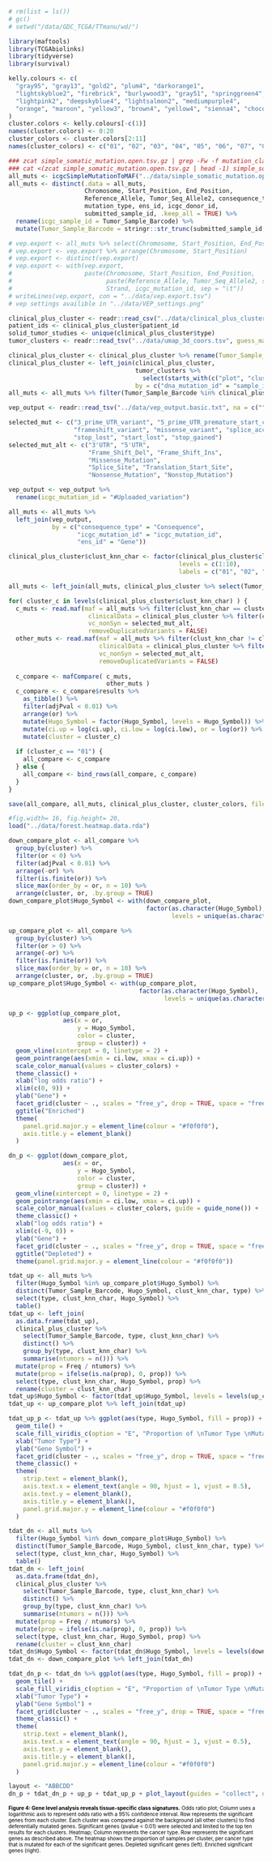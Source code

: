 ```r
# rm(list = ls())
# gc()
# setwd("/data/GDC_TCGA/TTmanu/wd/")

library(maftools)
library(TCGAbiolinks)
library(tidyverse)
library(survival)

kelly.colours <- c(
  "gray95", "gray13", "gold2", "plum4", "darkorange1",
  "lightskyblue2", "firebrick", "burlywood3", "gray51", "springgreen4",
  "lightpink2", "deepskyblue4", "lightsalmon2", "mediumpurple4",
  "orange", "maroon", "yellow3", "brown4", "yellow4", "sienna4", "chocolate", "gray19"
)
cluster.colors <- kelly.colours[-c(1)]
names(cluster.colors) <- 0:20
cluster_colors <- cluster.colors[2:11]
names(cluster_colors) <- c("01", "02", "03", "04", "05", "06", "07", "08", "09", "10")

### zcat simple_somatic_mutation.open.tsv.gz | grep -Fw -f mutation_classes.txt > simple_somatic_mutation.open.selmuts.tsv
### cat <(zcat simple_somatic_mutation.open.tsv.gz | head -1) simple_somatic_mutation.open.selmuts.tsv | gzip -c - >simple_somatic_mutation.open.selmuts.tsv.gz
all_muts <- icgcSimpleMutationToMAF("../data/simple_somatic_mutation.open.selmuts.tsv.gz", removeDuplicatedVariants = FALSE, addHugoSymbol = TRUE)
all_muts <- distinct(.data = all_muts,
                     Chromosome, Start_Position, End_Position, 
                     Reference_Allele, Tumor_Seq_Allele2, consequence_type, 
                     mutation_type, ens_id, icgc_donor_id, 
                     submitted_sample_id, .keep_all = TRUE) %>% 
  rename(icgc_sample_id = Tumor_Sample_Barcode) %>% 
  mutate(Tumor_Sample_Barcode = stringr::str_trunc(submitted_sample_id, 16, ellipsis = ""))

# vep.export <- all_muts %>% select(Chromosome, Start_Position, End_Position, Reference_Allele, Tumor_Seq_Allele2, Strand, icgc_mutation_id)
# vep.export <- vep.export %>% arrange(Chromosome, Start_Position)
# vep.export <- distinct(vep.export)
# vep.export <- with(vep.export,
#                    paste(Chromosome, Start_Position, End_Position,
#                          paste(Reference_Allele, Tumor_Seq_Allele2, sep = "/"),
#                          Strand, icgc_mutation_id, sep = "\t"))
# writeLines(vep.export, con = "../data/vep.export.tsv")
# vep settings availible in "../data/VEP_settings.png"

clinical_plus_cluster <- readr::read_csv("../data/clinical_plus_cluster.csv")
patient_ids <- clinical_plus_cluster$patient_id
solid_tumor_studies <- unique(clinical_plus_cluster$type)
tumor_clusters <- readr::read_tsv("../data/umap_3d_coors.tsv", guess_max = 10000)

clinical_plus_cluster <- clinical_plus_cluster %>% rename(Tumor_Sample_Barcode = sample_id)
clinical_plus_cluster <- left_join(clinical_plus_cluster,
                                   tumor_clusters %>% 
                                     select(starts_with(c("plot", "cluster", "clust_knn", "sample_id"))),
                                   by = c("dna_mutation_id" = "sample_id"))
all_muts <- all_muts %>% filter(Tumor_Sample_Barcode %in% clinical_plus_cluster$Tumor_Sample_Barcode)

vep_output <- readr::read_tsv("../data/vep_output.basic.txt", na = c("", "NA", "-"), guess_max = 10000)

selected_mut <- c("3_prime_UTR_variant", "5_prime_UTR_premature_start_codon_gain_variant", "5_prime_UTR_variant", 
                  "frameshift_variant", "missense_variant", "splice_acceptor_variant", "splice_donor_variant",
                  "stop_lost", "start_lost", "stop_gained")
selected_mut_alt <- c("3'UTR", "5'UTR", 
                      "Frame_Shift_Del", "Frame_Shift_Ins",
                      "Missense_Mutation", 
                      "Splice_Site", "Translation_Start_Site", 
                      "Nonsense_Mutation", "Nonstop_Mutation")

vep_output <- vep_output %>% 
  rename(icgc_mutation_id = "#Uploaded_variation")

all_muts <- all_muts %>% 
  left_join(vep_output, 
            by = c("consequence_type" = "Consequence", 
                   "icgc_mutation_id" = "icgc_mutation_id",
                   "ens_id" = "Gene"))

clinical_plus_cluster$clust_knn_char <- factor(clinical_plus_cluster$clust_knn, 
                                               levels = c(1:10), 
                                               labels = c("01", "02", "03", "04", "05", "06", "07", "08", "09", "10"))

all_muts <- left_join(all_muts, clinical_plus_cluster %>% select(Tumor_Sample_Barcode, clust_knn, clust_knn_char, type) %>% distinct())

for( cluster_c in levels(clinical_plus_cluster$clust_knn_char) ) {
  c_muts <- read.maf(maf = all_muts %>% filter(clust_knn_char == cluster_c),
                      clinicalData = clinical_plus_cluster %>% filter(clust_knn_char == cluster_c),
                      vc_nonSyn = selected_mut_alt, 
                      removeDuplicatedVariants = FALSE)
  other_muts <- read.maf(maf = all_muts %>% filter(clust_knn_char != cluster_c),
                         clinicalData = clinical_plus_cluster %>% filter(clust_knn_char != cluster_c),
                         vc_nonSyn = selected_mut_alt, 
                         removeDuplicatedVariants = FALSE)
  
  c_compare <- mafCompare( c_muts,
                           other_muts )
  c_compare <- c_compare$results %>% 
    as_tibble() %>% 
    filter(adjPval < 0.01) %>%
    arrange(or) %>% 
    mutate(Hugo_Symbol = factor(Hugo_Symbol, levels = Hugo_Symbol)) %>%
    mutate(ci.up = log(ci.up), ci.low = log(ci.low), or = log(or)) %>%
    mutate(cluster = cluster_c)
  
  if (cluster_c == "01") {
    all_compare <- c_compare
  } else {
    all_compare <- bind_rows(all_compare, c_compare)
  }
}

save(all_compare, all_muts, clinical_plus_cluster, cluster_colors, file = "../data/forest.heatmap.data.rda")
```

```r
#fig.width= 16, fig.height= 20,
load("../data/forest.heatmap.data.rda")

down_compare_plot <- all_compare %>%
  group_by(cluster) %>%
  filter(or < 0) %>%
  filter(adjPval < 0.01) %>%
  arrange(-or) %>%
  filter(is.finite(or)) %>%
  slice_max(order_by = or, n = 10) %>%
  arrange(cluster, or, .by.group = TRUE)
down_compare_plot$Hugo_Symbol <- with(down_compare_plot,
                                      factor(as.character(Hugo_Symbol),
                                             levels = unique(as.character(Hugo_Symbol))))

up_compare_plot <- all_compare %>%
  group_by(cluster) %>%
  filter(or > 0) %>%
  arrange(-or) %>%
  filter(is.finite(or)) %>%
  slice_max(order_by = or, n = 10) %>%
  arrange(cluster, or, .by.group = TRUE)
up_compare_plot$Hugo_Symbol <- with(up_compare_plot,
                                    factor(as.character(Hugo_Symbol),
                                           levels = unique(as.character(Hugo_Symbol))))

up_p <- ggplot(up_compare_plot, 
               aes(x = or,
                   y = Hugo_Symbol,
                   color = cluster,
                   group = cluster)) +
  geom_vline(xintercept = 0, linetype = 2) +
  geom_pointrange(aes(xmin = ci.low, xmax = ci.up)) +
  scale_color_manual(values = cluster_colors) +
  theme_classic() +
  xlab("log odds ratio") +
  xlim(c(0, 9)) +
  ylab("Gene") +
  facet_grid(cluster ~ ., scales = "free_y", drop = TRUE, space = "free_y", switch = "y") +
  ggtitle("Enriched")
  theme(
    panel.grid.major.y = element_line(colour = "#f0f0f0"),
    axis.title.y = element_blank()
  )

dn_p <- ggplot(down_compare_plot, 
               aes(x = or, 
                   y = Hugo_Symbol, 
                   color = cluster, 
                   group = cluster)) +
  geom_vline(xintercept = 0, linetype = 2) +
  geom_pointrange(aes(xmin = ci.low, xmax = ci.up)) +
  scale_color_manual(values = cluster_colors, guide = guide_none()) +
  theme_classic() +
  xlab("log odds ratio") +
  xlim(c(-9, 0)) +
  ylab("Gene") +
  facet_grid(cluster ~ ., scales = "free_y", drop = TRUE, space = "free_y", switch = "y") +
  ggtitle("Depleted") +
  theme(panel.grid.major.y = element_line(colour = "#f0f0f0"))

tdat_up <- all_muts %>%
  filter(Hugo_Symbol %in% up_compare_plot$Hugo_Symbol) %>%
  distinct(Tumor_Sample_Barcode, Hugo_Symbol, clust_knn_char, type) %>%
  select(type, clust_knn_char, Hugo_Symbol) %>%
  table()
tdat_up <- left_join(
  as.data.frame(tdat_up),
  clinical_plus_cluster %>%
    select(Tumor_Sample_Barcode, type, clust_knn_char) %>%
    distinct() %>%
    group_by(type, clust_knn_char) %>%
    summarise(ntumors = n())) %>%
  mutate(prop = Freq / ntumors) %>%
  mutate(prop = ifelse(is.na(prop), 0, prop)) %>%
  select(type, clust_knn_char, Hugo_Symbol, prop) %>%
  rename(cluster = clust_knn_char)
tdat_up$Hugo_Symbol <- factor(tdat_up$Hugo_Symbol, levels = levels(up_compare_plot$Hugo_Symbol))
tdat_up <- up_compare_plot %>% left_join(tdat_up)

tdat_up_p <- tdat_up %>% ggplot(aes(type, Hugo_Symbol, fill = prop)) +
  geom_tile() +
  scale_fill_viridis_c(option = "E", "Proportion of \nTumor Type \nMutated Within Cluster", limits = c(0, 1)) +
  xlab("Tumor Type") +
  ylab("Gene Symbol") +
  facet_grid(cluster ~ ., scales = "free_y", drop = TRUE, space = "free_y") +
  theme_classic() +
  theme(
    strip.text = element_blank(),
    axis.text.x = element_text(angle = 90, hjust = 1, vjust = 0.5),
    axis.text.y = element_blank(),
    axis.title.y = element_blank(),
    panel.grid.major.y = element_line(colour = "#f0f0f0")
  )

tdat_dn <- all_muts %>%
  filter(Hugo_Symbol %in% down_compare_plot$Hugo_Symbol) %>%
  distinct(Tumor_Sample_Barcode, Hugo_Symbol, clust_knn_char, type) %>%
  select(type, clust_knn_char, Hugo_Symbol) %>%
  table()
tdat_dn <- left_join(
  as.data.frame(tdat_dn),
  clinical_plus_cluster %>%
    select(Tumor_Sample_Barcode, type, clust_knn_char) %>%
    distinct() %>%
    group_by(type, clust_knn_char) %>%
    summarise(ntumors = n())) %>%
  mutate(prop = Freq / ntumors) %>%
  mutate(prop = ifelse(is.na(prop), 0, prop)) %>%
  select(type, clust_knn_char, Hugo_Symbol, prop) %>%
  rename(cluster = clust_knn_char)
tdat_dn$Hugo_Symbol <- factor(tdat_dn$Hugo_Symbol, levels = levels(down_compare_plot$Hugo_Symbol))
tdat_dn <- down_compare_plot %>% left_join(tdat_dn)

tdat_dn_p <- tdat_dn %>% ggplot(aes(type, Hugo_Symbol, fill = prop)) +
  geom_tile() +
  scale_fill_viridis_c(option = "E", "Proportion of \nTumor Type \nMutated Within Cluster", limits = c(0, 1)) +
  xlab("Tumor Type") +
  ylab("Gene Symbol") +
  facet_grid(cluster ~ ., scales = "free_y", drop = TRUE, space = "free_y") +
  theme_classic() +
  theme(
    strip.text = element_blank(),
    axis.text.x = element_text(angle = 90, hjust = 1, vjust = 0.5),
    axis.text.y = element_blank(),
    axis.title.y = element_blank(),
    panel.grid.major.y = element_line(colour = "#f0f0f0")
  )

layout <- "ABBCDD"
dn_p + tdat_dn_p + up_p + tdat_up_p + plot_layout(guides = "collect", design = layout)
```

<p style="FONT-SIZE:10px; COLOR:#000000; LINE-HEIGHT:12px;">**Figure 4: Gene level analysis reveals tissue-specific class signatures.** Odds ratio plot; Column uses a logarithmic axis to represent odds ratio with a 95% confidence interval. Row represents the significant genes from each cluster. Each cluster was compared against the background (all other clusters) to find deferentially mutated genes. Significant genes (pvalue < 0.01) were selected and limited to the top ten results for each clusters. Heatmap; Column represents the cancer type. Row represents the significant genes as described above. The heatmap shows the proportion of samples per cluster, per cancer type that is mutated for each of the significant genes. Depleted significant genes (left). Enriched significant genes (right).</p>